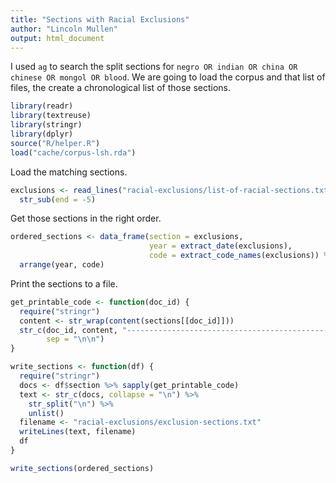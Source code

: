 ```yaml
---
title: "Sections with Racial Exclusions"
author: "Lincoln Mullen"
output: html_document
---
```


I used `ag` to search the split sections for `negro OR indian OR china OR chinese OR mongol OR blood`. We are going to load the corpus and that list of files, the create a chronological list of those sections.

```r
library(readr)
library(textreuse)
library(stringr)
library(dplyr)
source("R/helper.R")
load("cache/corpus-lsh.rda")
```

Load the matching sections.

```r
exclusions <- read_lines("racial-exclusions/list-of-racial-sections.txt") %>% 
  str_sub(end = -5)
```

Get those sections in the right order.

```r
ordered_sections <- data_frame(section = exclusions,
                               year = extract_date(exclusions),
                               code = extract_code_names(exclusions)) %>% 
  arrange(year, code)
```

Print the sections to a file.

```r
get_printable_code <- function(doc_id) {
  require("stringr")
  content <- str_wrap(content(sections[[doc_id]]))
  str_c(doc_id, content, "-----------------------------------------------\n\n", 
        sep = "\n\n")
}

write_sections <- function(df) {
  require("stringr")
  docs <- df$section %>% sapply(get_printable_code) 
  text <- str_c(docs, collapse = "\n") %>% 
    str_split("\n") %>% 
    unlist()
  filename <- "racial-exclusions/exclusion-sections.txt"
  writeLines(text, filename)
  df
}

write_sections(ordered_sections)
```


